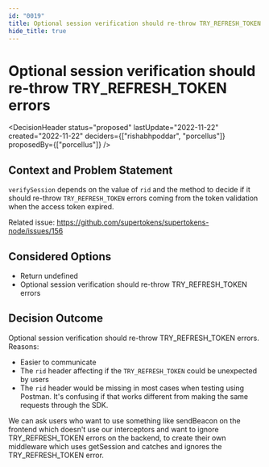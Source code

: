 ```yaml
---
id: "0019"
title: Optional session verification should re-throw TRY_REFRESH_TOKEN errors
hide_title: true
---
```



# Optional session verification should re-throw TRY_REFRESH_TOKEN errors

<DecisionHeader status="proposed" lastUpdate="2022-11-22" created="2022-11-22" deciders={["rishabhpoddar", "porcellus"]} proposedBy={["porcellus"]} />

## Context and Problem Statement

`verifySession` depends on the value of `rid` and the method to decide if it should re-throw `TRY_REFRESH_TOKEN` errors coming from the token validation when the access token expired.

Related issue: https://github.com/supertokens/supertokens-node/issues/156

## Considered Options

* Return undefined
* Optional session verification should re-throw TRY_REFRESH_TOKEN errors

## Decision Outcome

Optional session verification should re-throw TRY_REFRESH_TOKEN errors. Reasons:
- Easier to communicate
- The `rid` header affecting if the `TRY_REFRESH_TOKEN` could be unexpected by users
- The `rid` header would be missing in most cases when testing using Postman. It's confusing if that works different from making the same requests through the SDK.

We can ask users who want to use something like sendBeacon on the frontend which doesn't use our interceptors and want to ignore TRY_REFRESH_TOKEN errors on the backend, to create their own middleware which uses getSession and catches and ignores the TRY_REFRESH_TOKEN error.

